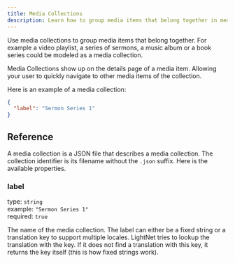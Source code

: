 ```yaml
---
title: Media Collections
description: Learn how to group media items that belong together in media collections.
---
```


Use media collections to group media items that belong together. For example a video playlist, a series of sermons, a music album or a book series could be modeled as a media collection.

Media Collections show up on the details page of a media item. Allowing your user to quickly navigate to other media items of the collection.

Here is an example of a media collection:

```json title="src/content/media-collections/sermon-series-1.json"
{
  "label": "Sermon Series 1"
}
```

## Reference

A media collection is a JSON file that describes a media collection. The collection identifier is its filename without the `.json` suffix. Here is the available properties.

### label

type: `string` \
example: `"Sermon Series 1"` \
required: `true`

The name of the media collection. The label can either be a fixed string or a translation key to support multiple locales. LightNet tries to lookup the translation with the key. 
If it does not find a translation with this key, it returns the key itself (this is how fixed strings work).
